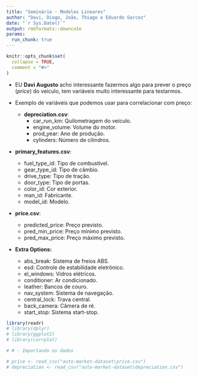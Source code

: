 ```yaml
---
title: "Seminário - Modelos Lineares"
author: "Davi, Diogo, João, Thiago e Eduardo Garcez"
date: "`r Sys.Date()`"
output: rmdformats::downcute
params:
  run_chunk: true
---
```

```r
knitr::opts_chunk$set(
  collapse = TRUE,
  comment = "#>"
)
```

- EU **Davi Augusto** acho interessante fazermos algo para prever o preço (*price*) do veículo, tem variáveis muito interessante para testarmos.

- Exemplo de variáveis que podemos usar para correlacionar com preço:
  
  
  - **depreciation.csv**:
    - car_run_km: Quilometragem do veículo.
    -  engine_volume: Volume do motor.
    -  prod_year: Ano de produção.
    -  cylinders: Número de cilindros.
 - **primary_features.csv**:
     - fuel_type_id: Tipo de combustível.
     - gear_type_id: Tipo de câmbio.
     - drive_type: Tipo de tração.
     - door_type: Tipo de portas.
     - color_id: Cor exterior.
     - man_id: Fabricante.
     - model_id: Modelo.
 - **price.csv**:
     - predicted_price: Preço previsto.
     - pred_min_price: Preço mínimo previsto.
     - pred_max_price: Preço máximo previsto.
 - **Extra Options:**
     - abs_break: Sistema de freios ABS.
     - esd: Controle de estabilidade eletrônico.
     - el_windows: Vidros elétricos.
     - conditioner: Ar condicionado.
     - leather: Bancos de couro.
     - nav_system: Sistema de navegação.
     - central_lock: Trava central.
     - back_camera: Câmera de ré.
     - start_stop: Sistema start-stop.



```r
library(readr)
# library(dplyr)
# library(ggplot2)
# library(corrplot)

# # - Importando os dados

# price <- read_csv("auto-market-dataset\price.csv")
# depreciation <- read_csv("auto-market-dataset\depreciation.csv")
 
```